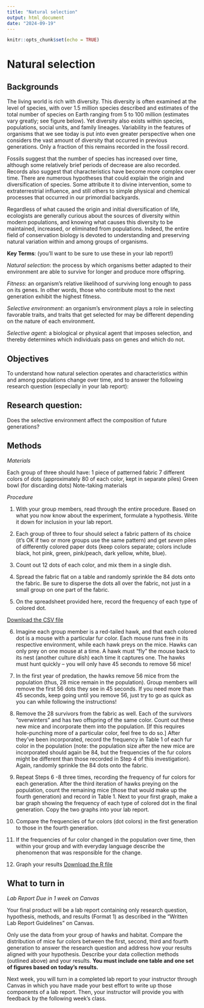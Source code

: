 ```yaml
---
title: "Natural selection"
output: html_document
date: "2024-09-19"
---
```


```r
knitr::opts_chunk$set(echo = TRUE)
```

# Natural selection

## Backgrounds

The living world is rich with diversity. This diversity is often examined at the level of species, with over 1.5 million species described and estimates of the total number of species on Earth ranging from 5 to 100 million (estimates vary greatly; see figure below). Yet diversity also exists within species, populations, social units, and family lineages. Variability in the features of organisms that we see today is put into even greater perspective when one considers the vast amount of diversity that occurred in previous generations. Only a fraction of this remains recorded in the fossil record. 

Fossils suggest that the number of species has increased over time, although some relatively brief periods of decrease are also recorded. Records also suggest that characteristics have become more complex over time. There are numerous hypotheses that could explain the origin and diversification of species. Some attribute it to divine intervention, some to extraterrestrial influence, and still others to simple physical and chemical processes that occurred in our primordial backyards. 

Regardless of what caused the origin and initial diversification of life, ecologists are generally curious about the sources of diversity within modern populations, and knowing what causes this diversity to be maintained, increased, or eliminated from populations. Indeed, the entire field of conservation biology is devoted to understanding and preserving natural variation within and among groups of organisms.

**Key Terms**: (you’ll want to be sure to use these in your lab report!)

*Natural selection*: the process by which organisms better adapted to their environment are able to survive for longer and produce more offspring.

*Fitness*: an organism’s relative likelihood of surviving long enough to pass on its genes. In other words, those who contribute most to the next generation exhibit the highest fitness.

*Selective environment*: an organism’s environment plays a role in selecting favorable traits, and traits that get selected for may be different depending on the nature of each environment.

*Selective agent*: a biological or physical agent that imposes selection, and thereby determines which individuals pass on genes and which do not.

## Objectives

To understand how natural selection operates and characteristics within and among populations change over time, and to answer the following research question (especially in your lab report):

## Research question: 
Does the selective environment affect the composition of future generations? 

## Methods

*Materials*

Each group of three should have: 
1 piece of patterned fabric
7 different colors of dots (approximately 80 of each color, kept in separate piles)
Green bowl (for discarding dots)
Note-taking materials

*Procedure*

1.	With your group members, read through the entire procedure. Based on what you now know about the experiment, formulate a hypothesis. Write it down for inclusion in your lab report. 

2.	Each group of three to four should select a fabric pattern of its choice (it’s OK if two or more groups use the same pattern) and get *seven* piles of differently colored paper dots (keep colors separate; colors include black, hot pink, green, pink/peach, dark yellow, white, blue). 

3.	Count out 12 dots of each color, and mix them in a single dish.

4.	Spread the fabric flat on a table and randomly sprinkle the 84 dots onto the fabric. Be sure to disperse the dots all over the fabric, not just in a small group on one part of the fabric. 

5. On the spreadsheet provided here, record the frequency of each type of colored dot. 

[Download the CSV file](https://raw.githubusercontent.com/sarasouther/ENV226LabRManual/refs/heads/main/downloads/naturalselectiondatasheet.csv)

6.	Imagine each group member is a red-tailed hawk, and that each colored dot is a mouse with a particular fur color. Each mouse runs free in its respective environment, while each hawk preys on the mice. Hawks can only prey on one mouse at a time. A hawk must “fly” the mouse back to its nest (another culture dish) each time it captures one. The hawks must hunt quickly – you will only have 45 seconds to remove 56 mice!

7.	In the first year of predation, the hawks remove 56 mice from the population (thus, 28 mice remain in the population).  Group members will remove the first 56 dots they see  in 45 seconds. If you need more than 45 seconds, keep going until you remove 56, just try to go as quick as you can while following the instructions!

8.	Remove the 28 survivors from the fabric as well. Each of the survivors “overwinters” and has two offspring of the same color. Count out these new mice and incorporate them into the population. [If this requires hole-punching more of a particular color, feel free to do so.] After they’ve been incorporated, record the frequency in Table 1 of each fur color in the population (note: the population size after the new mice are incorporated should again be 84, but the frequencies of the fur colors might be different than those recorded in Step 4 of this investigation). Again, randomly sprinkle the 84 dots onto the fabric.

9.	Repeat Steps 6 -8 three times, recording the frequency of fur colors for each generation. After the third iteration of hawks preying on the population, count the remaining mice (those that would make up the fourth generation) and record in Table 1. Next to your first graph, make a bar graph showing the frequency of each type of colored dot in the final generation. Copy the two graphs into your lab report. 

10.	Compare the frequencies of fur colors (dot colors) in the first generation to those in the fourth generation. 

11.	If the frequencies of fur color changed in the population over time, then within your group and with everyday language describe the phenomenon that was responsible for the change. 

12. Graph your results [Download the R file](downloads/https://raw.githubusercontent.com/sarasouther/ENV226LabRManual/refs/heads/main/downloads/NaturalSelection.R)

## What to turn in

*Lab Report Due in 1 week on Canvas*

Your final product will be a lab report containing only research question, hypothesis, methods, and results (Format 1) as described in the “Written Lab Report Guidelines” on Canvas. 

Only use the data from your group of hawks and habitat. Compare the distribution of mice fur colors between the first, second, third and fourth generation to answer the research question and address how your results aligned with your hypothesis. Describe your data collection methods (outlined above) and your results. **You must include one table and one set of figures based on today’s results.**

Next week, you will turn in a completed lab report to your instructor through Canvas in which you have made your best effort to write up those components of a lab report. Then, your instructor will provide you with feedback by the following week’s class. 

